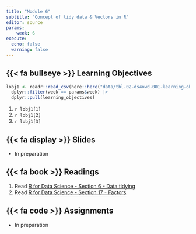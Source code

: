 ```yaml
---
title: "Module 6"
subtitle: "Concept of tidy data & Vectors in R"
editor: source
params:
    week: 6
execute: 
  echo: false
  warning: false
---
```


## {{< fa bullseye >}} Learning Objectives

```r

lobj1 <- readr::read_csv(here::here("data/tbl-02-ds4owd-001-learning-objectives.csv")) |> 
  dplyr::filter(week == params$week) |>
  dplyr::pull(learning_objectives)

```

1. `r lobj1[1]`
2. `r lobj1[2]`
3. `r lobj1[3]`

## {{< fa display >}} Slides

- In preparation

## {{< fa book >}} Readings

1. Read [R for Data Science - Section 6 - Data tidying](https://r4ds.hadley.nz/data-tidy)  
2. Read [R for Data Science - Section 17 - Factors](https://r4ds.hadley.nz/factors)  

## {{< fa code >}} Assignments

- In preparation

